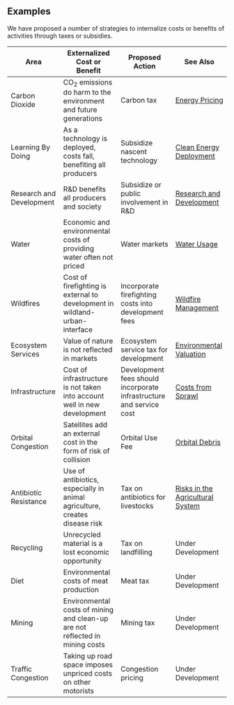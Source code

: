 ## Examples
We have proposed a number of strategies to internalize costs or benefits of activities through taxes or subsidies.

| Area        | Externalized Cost or Benefit | Proposed Action | See Also |
| ----------- | ---------------------------- | --------------- | -------- |
| Carbon Dioxide | CO<sub>2</sub> emissions do harm to the environment and future generations | Carbon tax | [Energy Pricing](http://urbancruiseship.org/solution/energy/carbon_pricing_e) |
| Learning By Doing | As a technology is deployed, costs fall, benefiting all producers | Subsidize nascent technology | [Clean Energy Deployment](http://urbancruiseship.org/solution/energy/policy_se) |
| Research and Development | R&D benefits all producers and society | Subsidize or public involvement in R&D | [Research and Development](http://urbancruiseship.org/solution/energy/rd) |
| Water | Economic and environmental costs of providing water often not priced | Water markets | [Water Usage](http://urbancruiseship.org/solution/energy/water_usage) |
| Wildfires | Cost of firefighting is external to development in wildland-urban-interface | Incorporate firefighting costs into development fees | [Wildfire Management](http://urbancruiseship.org/solution/energy/wildfire) |
| Ecosystem Services | Value of nature is not reflected in markets | Ecosystem service tax for development | [Environmental Valuation](http://urbancruiseship.org/solution/energy/valuation_socio) |
| Infrastructure | Cost of infrastructure is not taken into account well in new development | Development fees should incorporate infrastructure and service cost | [Costs from Sprawl](http://urbancruiseship.org/solution/energy/cities_sprawl) |
| Orbital Congestion | Satellites add an external cost in the form of risk of collision | Orbital Use Fee | [Orbital Debris](http://urbancruiseship.org/solution/energy/orbital_debris) |
| Antibiotic Resistance | Use of antibiotics, especially in animal agriculture, creates disease risk | Tax on antibiotics for livestocks | [Risks in the Agricultural System](http://urbancruiseship.org/solution/energy/ag_risk) |
| Recycling | Unrecycled material is a lost economic opportunity | Tax on landfilling | Under Development |
| Diet | Environmental costs of meat production | Meat tax | Under Development |
| Mining | Environmental costs of mining and clean-up are not reflected in mining costs | Mining tax | Under Development |
| Traffic Congestion | Taking up road space imposes unpriced costs on other motorists | Congestion pricing | Under Development |